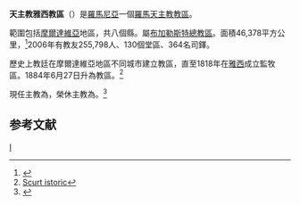 {{Refimprove|time=2019-08-24T15:01:02+00:00}}
{{Infobox Roman Catholic diocese
|name = 雅西
|jurisdiction = 教區
|latin = Dioecesis Iasensis
|border = catholic
|image = Catedrala catolica din iasi.jpg
|caption = 聖母安眠主教座堂
|location = [[羅馬尼亞|羅馬尼亞]]
|territory = [[摩爾達維亞|摩爾達維亞]]，共八縣
|population = 255,798
|rite = 拉丁禮
|patron = 
|province = 布加勒斯特
|established = 1925年
|cathedral = [[聖母安眠主教座堂_(雅西)|聖母安眠主教座堂]]
|cocathedral =
|leadership = 主教
|website = http://www.ercis.ro/
|pope = {{incumbent pope}}
|ordinary = {{link-ro|若瑟·保萊茨|Iosif Păuleț}}
|coadjutor bishop =
|auxiliary =
|emeritus = {{link-en|伯多祿·蓋爾格爾|Petru Gherghel}}
}}
'''天主教雅西教區'''（{{lang-la|Dioecesis Iasensis}}）是[[羅馬尼亞|羅馬尼亞]]一個[[羅馬天主教|羅馬天主教]][[教區|教區]]。

範圍包括[[摩爾達維亞|摩爾達維亞]]地區，共八個縣。屬[[布加勒斯特|布加勒斯特]][[天主教布加勒斯特總教區|總教區]]。面積46,378平方公里，<ref name="hist">{{Cite web |url=http://www.ercis.ro/dieceza/index.asp |title=Scurt istoric |access-date=2010-12-07 |archive-date=2021-02-02 |archive-url=https://web.archive.org/web/20210202023337/http://www.ercis.ro/dieceza/index.asp |dead-url=no }}</ref>2006年有教友255,798人、130個堂區、364名司鐸。

歷史上教廷在摩爾達維亞地區不同城市建立教區，直至1818年在[[雅西|雅西]]成立監牧區。1884年6月27日升為教區。<ref name="hist">[http://www.ercis.ro/dieceza/index.asp Scurt istoric]</ref>

現任主教為{{link-ro|若瑟·保萊茨|Iosif Păuleț}}，榮休主教為{{link-en|伯多祿·蓋爾格爾|Petru Gherghel}}。<ref>{{cite press release |title=Resignations and Appointments, 06.07.2019 |url=https://press.vatican.va/content/salastampa/en/bollettino/pubblico/2019/07/06/190706c.html |publisher=Holy See Press Office |accessdate=2019-08-24 |archiveurl=https://web.archive.org/web/20190824131244/https://press.vatican.va/content/salastampa/en/bollettino/pubblico/2019/07/06/190706c.html |archivedate=2019-08-24 |language=en |date=2019-07-06 |dead-url=no }}</ref>

==参考文献==
{{reflist}}

{{羅馬尼亞天主教教區}}
[[Category:羅馬尼亞天主教教區|I]]